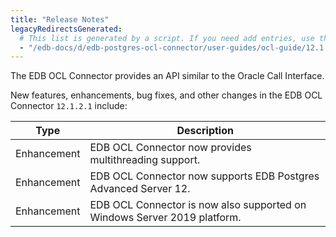 ```yaml
---
title: "Release Notes"
legacyRedirectsGenerated:
  # This list is generated by a script. If you need add entries, use the `legacyRedirects` key.
  - "/edb-docs/d/edb-postgres-ocl-connector/user-guides/ocl-guide/12.1.2.1/whats_new.html"
---
```


The EDB OCL Connector provides an API similar to the Oracle Call Interface.

New features, enhancements, bug fixes, and other changes in the EDB OCL Connector `12.1.2.1` include:

| Type        | Description                                                              |
| ----------- | -------------------------------------------------------------------------|
| Enhancement | EDB OCL Connector now provides multithreading support.                   |
| Enhancement | EDB OCL Connector now supports EDB Postgres Advanced Server 12.          |
| Enhancement | EDB OCL Connector is now also supported on Windows Server 2019 platform. |